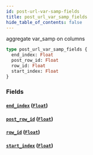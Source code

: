 ```yaml
---
id: post-url-var-samp-fields
title: post_url_var_samp_fields
hide_table_of_contents: false
---
```


aggregate var_samp on columns

```graphql
type post_url_var_samp_fields {
  end_index: Float
  post_row_id: Float
  row_id: Float
  start_index: Float
}
```

### Fields

#### [`end_index`](#) ([`Float`](/07-graphql/scalars/float))

#### [`post_row_id`](#) ([`Float`](/07-graphql/scalars/float))

#### [`row_id`](#) ([`Float`](/07-graphql/scalars/float))

#### [`start_index`](#) ([`Float`](/07-graphql/scalars/float))
